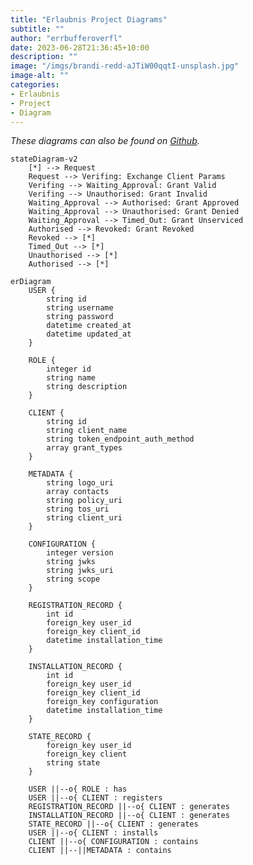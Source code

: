 ```yaml
---
title: "Erlaubnis Project Diagrams"
subtitle: ""
author: "errbufferoverfl"
date: 2023-06-28T21:36:45+10:00
description: ""
image: "/imgs/brandi-redd-aJTiW00qqtI-unsplash.jpg"
image-alt: ""
categories:
- Erlaubnis
- Project
- Diagram
---
```


*These diagrams can also be found on [Github](https://github.com/errbufferoverfl/erlaubnis).*

```mermaid
stateDiagram-v2
	[*] --> Request
	Request --> Verifing: Exchange Client Params
	Verifing --> Waiting_Approval: Grant Valid
	Verifing --> Unauthorised: Grant Invalid
	Waiting_Approval --> Authorised: Grant Approved
	Waiting_Approval --> Unauthorised: Grant Denied
	Waiting_Approval --> Timed_Out: Grant Unserviced
	Authorised --> Revoked: Grant Revoked
	Revoked --> [*]
	Timed_Out --> [*]
	Unauthorised --> [*]
	Authorised --> [*]
```

```mermaid
erDiagram
    USER {
        string id
        string username
        string password
        datetime created_at 
        datetime updated_at
    }
    
    ROLE {
        integer id
        string name
        string description
    }
    
    CLIENT {
        string id
        string client_name
        string token_endpoint_auth_method
        array grant_types
    }
    
    METADATA {
        string logo_uri
        array contacts
        string policy_uri
        string tos_uri
        string client_uri
    }
    
    CONFIGURATION {
        integer version
        string jwks
        string jwks_uri
        string scope
    }
    
    REGISTRATION_RECORD {
        int id
        foreign_key user_id
        foreign_key client_id
        datetime installation_time
    }
    
    INSTALLATION_RECORD {
        int id
        foreign_key user_id
        foreign_key client_id
        foreign_key configuration
        datetime installation_time
    }
    
    STATE_RECORD {
        foreign_key user_id
        foreign_key client
        string state
    }
    
    USER ||--o{ ROLE : has
    USER ||--o{ CLIENT : registers
    REGISTRATION_RECORD ||--o{ CLIENT : generates
    INSTALLATION_RECORD ||--o{ CLIENT : generates
    STATE_RECORD ||--o{ CLIENT : generates
    USER ||--o{ CLIENT : installs
    CLIENT ||--o{ CONFIGURATION : contains
    CLIENT ||--||METADATA : contains
```
